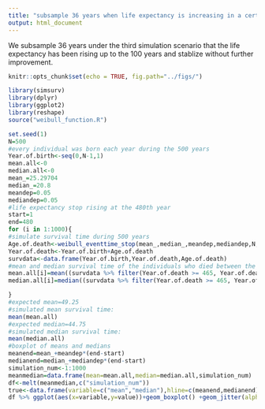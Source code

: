 ---
title: "subsample 36 years when life expectancy is increasing in a certain time range(increase only in the first 100 years)"
output: html_document
---
We subsample 36 years under the third simulation scenario that the life expectancy has been rising up to the 100 years and stablize without further improvement.
```{r setup, include=FALSE}
knitr::opts_chunk$set(echo = TRUE, fig.path="../figs/")
```

```{r loadpackage,ehco=FALSE}
library(simsurv)
library(dplyr)
library(ggplot2)
library(reshape)
source("weibull_function.R")
```

```{r scenario3 36yrs,echo=TRUE}
set.seed(1)
N=500
#every individual was born each year during the 500 years
Year.of.birth<-seq(0,N-1,1)
mean.all<-0
median.all<-0
mean_=25.29704
median_=20.8
meandep=0.05
mediandep=0.05
#life expectancy stop rising at the 480th year
start=1
end=480
for (i in 1:1000){
#simulate survival time during 500 years
Age.of.death<-weibull_eventtime_stop(mean_,median_,meandep,mediandep,N,start,end)
Year.of.death<-Year.of.birth+Age.of.death
survdata<-data.frame(Year.of.birth,Year.of.death,Age.of.death)
#mean and median survival time of the individuals who died between the 466th year to the 500th year(36years)
mean.all[i]=mean((survdata %>% filter(Year.of.death >= 465, Year.of.death <= 500))[,"Age.of.death"])
median.all[i]=median((survdata %>% filter(Year.of.death >= 465, Year.of.death <= 500))[,"Age.of.death"])

}
#expected mean=49.25
#simulated mean survival time:
mean(mean.all)
#expected median=44.75
#simulated median survival time:
mean(median.all)
#boxplot of means and medians
meanend=mean_+meandep*(end-start)
medianend=median_+mediandep*(end-start)
simulation_num<-1:1000
meanmedian=data.frame(mean=mean.all,median=median.all,simulation_num)
df<-melt(meanmedian,c("simulation_num"))
true<-data.frame(variable=c("mean","median"),hline=c(meanend,medianend))
df %>% ggplot(aes(x=variable,y=value))+geom_boxplot() +geom_jitter(alpha=0.1,position = position_jitter(width = 0.3,seed=1))+xlab("mean")+ylab("value")+stat_summary(fun.y = "mean", geom = "point", colour = "#000000", size = 2)+ stat_summary(fun.y="mean", colour="#000000", geom="text", vjust=-0.7,size=4, aes( label=round(..y.., digits=1)))+geom_errorbar(data=true,aes(y=NULL,ymax=hline,ymin=hline),linetype="dashed",color=c("#0072B2","#D55E00"),position=position_dodge())+geom_text(aes(1,meanend-0.4),label=round(meanend,digits=2),size=4,color="#0072B2")+geom_text(aes(2,medianend-0.4),label=round(medianend,digits=2),size=4,color="#D55E00")+xlab("Statistics")+ylab("Value")+theme_bw(base_size = 18,base_family = "")
```
